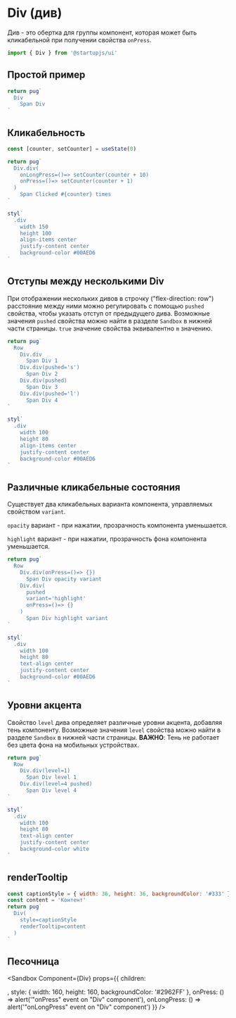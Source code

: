 
# Div (див)

Див - это обертка для группы компонент, которая может быть кликабельной при получении свойства `onPress`.

```jsx
import { Div } from '@startupjs/ui'
```

## Простой пример
```jsx example
return pug`
  Div
    Span Div
`
```

## Кликабельность

```jsx example
const [counter, setCounter] = useState(0)

return pug`
  Div.div(
    onLongPress=()=> setCounter(counter + 10)
    onPress=()=> setCounter(counter + 1)
  )
    Span Clicked #{counter} times
`

styl`
  .div
    width 150
    height 100
    align-items center
    justify-content center
    background-color #00AED6
`
```

## Отступы между несколькими Div

При отображении нескольких дивов в строчку ("flex-direction: row") расстояние между ними можно регулировать с помощью `pushed` свойства, чтобы указать отступ от предыдущего дива. Возможные значения `pushed` свойства можно найти в разделе `Sandbox` в нижней части страницы. `true` значение свойства эквивалентно `m` значению.

```jsx example
return pug`
  Row
    Div.div
      Span Div 1
    Div.div(pushed='s')
      Span Div 2
    Div.div(pushed)
      Span Div 3
    Div.div(pushed='l')
      Span Div 4
`

styl`
  .div
    width 100
    height 80
    align-items center
    justify-content center
    background-color #00AED6
`
```

## Различные кликабельные состояния

Существует два кликабельных варианта компонента, управляемых свойством `variant`.

`opacity` вариант - при нажатии, прозрачность компонента уменьшается.

`highlight` вариант - при нажатии, прозрачность фона компонента уменьшается.

```jsx example
return pug`
  Row
    Div.div(onPress=()=> {})
      Span Div opacity variant
    Div.div(
      pushed
      variant='highlight'
      onPress=()=> {}
    )
      Span Div highlight variant
`

styl`
  .div
    width 100
    height 80
    text-align center
    justify-content center
    background-color #00AED6
`
```

## Уровни акцента

Свойство `level` дива определяет различные уровни акцента, добавляя тень компоненту. Возможные значения `level` свойства можно найти в разделе `Sandbox` в нижней части страницы.
**ВАЖНО**: Тень не работает без цвета фона на мобильных устройствах.

```jsx example
return pug`
  Row
    Div.div(level=1)
      Span Div level 1
    Div.div(level=4 pushed)
      Span Div level 4
`

styl`
  .div
    width 100
    height 80
    text-align center
    justify-content center
    background-color white
`
```

## renderTooltip

```jsx example
const captionStyle = { width: 36, height: 36, backgroundColor: '#333' }
const content = 'Контент'
return pug`
  Div(
    style=captionStyle
    renderTooltip=content
  )
`
```

## Песочница

<Sandbox
  Component={Div}
  props={{
    children: <Div styleName='child' />,
    style: { width: 160, height: 160, backgroundColor: '#2962FF' },
    onPress: () => alert('"onPress" event on "Div" component'),
    onLongPress: () => alert('"onLongPress" event on "Div" component')
  }}
/>
